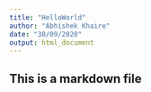 ```yaml
---
title: "HelloWorld"
author: "Abhishek Khaire"
date: "30/09/2020"
output: html_document
---
```


## This is a markdown file